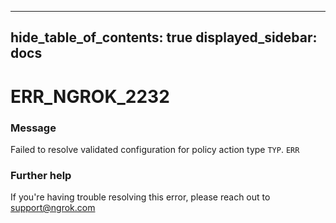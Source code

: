 

---
hide_table_of_contents: true
displayed_sidebar: docs
---


# ERR_NGROK_2232

### Message
Failed to resolve validated configuration for policy action type `TYP`.
`ERR`

<ErrorDetails error="err_ngrok_2232" />



### Further help
If you're having trouble resolving this error, please reach out to [support@ngrok.com](mailto:support@ngrok.com?subject=Help%20with%20ERR_NGROK_2232)

